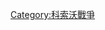 {{Campaignbox
|name=Campaignbox 科索沃战争
|title=[[科索沃战争]]
|listclass = hlist
|battles=
'''序幕'''
* {{link-en|进攻利科沙内和奇雷兹|Attacks on Likošane and Ćirez|利科沙内和奇雷兹}}
* [[进攻普雷卡齐|普雷卡齐]]

'''過程'''
* [[联合国安全理事会第1160号决议|安理会第1160号决议]]
* [[1998年4月23日阿尔巴尼亚－南斯拉夫边境冲突|第一次阿尔巴尼亚－南斯拉夫边境冲突]]
* [[拉普什尼克战俘营]]
* [[贝拉奇瓦茨矿战役|贝拉奇瓦茨矿]]
* {{link-en|卢贝尼奇大屠杀|Ljubenić mass graves}}
* {{link-en|洛达战役|Battle of Lođa|洛达}}
* [[1998年7月18日阿尔巴尼亚－南斯拉夫边境冲突|第二次阿尔巴尼亚－南斯拉夫边境冲突]]
* [[克莱奇卡屠杀]]
* [[奥拉霍瓦茨战役|奥拉霍瓦茨]]
* [[尤尼克战役|尤尼克]]
* {{link-en|拉多尼克湖屠杀|Lake Radonjić massacre}}
* [[格洛丹战役|格洛丹]]
* [[联合国安全理事会第1199号决议|安理会第1199号决议]]
* {{link-en|戈尔尼奥布林耶屠杀|Gornje Obrinje massacre}}
* [[联合国安全理事会第1203号决议|安理会第1203号决议]]
* [[联合国安全理事会第1207号决议|安理会第1207号决议]]
* [[1998年12月3日阿尔巴尼亚－南斯拉夫边境冲突|第三次阿尔巴尼亚－南斯拉夫边境冲突]]
* [[1998年12月14日阿尔巴尼亚－南斯拉夫边境冲突|第四次阿尔巴尼亚－南斯拉夫边境冲突]]
* [[熊猫咖啡馆屠杀]]
* {{link-en|波杜耶沃战役|Battle of Podujevo|波杜耶沃}}
* {{link-en|拉查克屠杀 (1999年)|Račak massacre|拉查克屠杀}}
* [[北约轰炸南斯拉夫]]
* [[1999年南斯拉夫击落F-117A事件|南联盟击落F-117A]]
* {{link-en|北约轰炸诺维萨德|NATO bombing of Novi Sad}}
* {{link-en|贝拉克尔瓦屠杀|Bela Crkva massacre}}
* {{link-en|韦利卡克鲁沙屠杀|Velika Kruša massacre}}
* {{link-en|苏瓦雷卡屠杀|Suva Reka massacre}}
* [[伊兹比卡屠杀]]
* [[德雷尼察屠杀]]
* [[1999年4月13日阿尔巴尼亚－南斯拉夫边境冲突|第五次阿尔巴尼亚－南斯拉夫边境冲突]]
* {{link-en|科沙雷战役|Battle of Košare|科沙雷}}
* {{link-en|帕什特里克战役|Battle of Paštrik|帕什特里克}}
* [[格尔代利察列车轰炸事件|北约轰炸格尔代利察列车]]
* {{link-en|北约轰炸贾科维察难民营|NATO bombing of Albanian refugees near Gjakova|北约轰炸贾科维察}}
* [[北约轰炸塞尔维亚广播电视台总部|北约轰炸塞尔维亚电视台]]
* {{link-en|梅雅屠杀|Meja massacre|梅雅}}
* {{link-en|南斯拉夫国防部大楼|Yugoslav Ministry of Defence building|北约轰炸南斯拉夫国防部}}
* {{link-en|北约轰炸波杜耶沃公交车|Lužane bus bombing|北约轰炸波杜耶沃}}
* {{link-en|武契特尔恩屠杀|Vučitrn massacre}}
* {{link-en|北约轰炸尼什|Niš cluster bombing}}
* [[五八事件|美军轰炸中国使馆]]
* {{link-en|北约轰炸科里萨|Koriša bombing}}
* [[库什卡屠杀]]

'''余波'''
* [[普里什蒂纳国际机场冲突|普里什蒂纳国际机场]]
* [[普里兹伦冲突|普里兹伦]]
* {{link-en|斯塔罗格拉科屠杀|Staro Gracko massacre}}
* {{link-en|格尼拉内屠杀|Gnjilane killings}}
* {{link-en|2000年科索沃骚乱|2000 unrest in Kosovo|科索沃骚乱}}

'''其他方面'''
* {{link-en|科索沃战争中的战争罪行|War crimes in the Kosovo War|战争罪行}}
* 遗产损毁情况
** {{link-en|塞尔维亚在科索沃的遗产损毁情况|Destruction of Serbian heritage in Kosovo|塞尔维亚}}
** {{link-en|阿尔巴尼亚在科索沃的遗产损毁情况|Destruction of Albanian heritage in Kosovo|阿尔巴尼亚}}

}}<noinclude>
[[Category:科索沃戰爭]]
</noinclude>